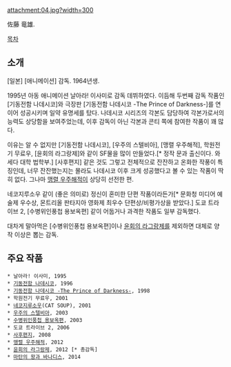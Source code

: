 attachment:04.jpg?width=300

佐藤 竜雄.

[[목차]]

== 소개 ==
[일본] [애니메이션] 감독. 1964년생.

1995년 아동 애니메이션 날아라! 이사미로 감독 데뷔하였다. 이듬해 두번째 감독 작품인 [기동전함 나데시코]와 극장판 [기동전함 나데시코 -The Prince of Darkness-]를 연이어 성공시키며 일약 유명세를 탔다. 나데시코 시리즈의 각본도 담당하여 각본가로서의 능력도 상당함을 보여주었는데, 이후 감독이 아닌 각본과 콘티 쪽에 참여한 작품이 꽤 많다.

이유는 알 수 없지만 [기동전함 나데시코], [우주의 스텔비아], [맹렬 우주해적], 학원전기 무료우, [윤회의 라그랑제]와 같이 SF물을 많이 만들었다.[* 정작 문과 출신이다. 와세다 대학 법학부.] [사후편지] 같은 것도 그렇고 전체적으로 잔잔하고 온화한 작풍이 특징인데, 너무 잔잔했는지는 몰라도 나데시코 이후 크게 성공했다고 볼 수 있는 작품이 딱히 없다. 그나마 [[맹렬 우주해적]]이 상당히 선전한 편.

네코지루소우 같이 (좋은 의미로) 정신이 혼미한 단편 작품이라든가[* 문화청 미디어 예술제 우수상, 몬트리올 판타지아 영화제 최우수 단편상/비평가상을 받았다.] 도쿄 트라이브 2, [수병위인풍첩 용보옥편] 같이 어둡거나 과격한 작품도 일부 감독했다.

대차게 말아먹은 [수병위인풍첩 용보옥편]이나 [[윤회의 라그랑제]]를 제외하면 대체로 양작 이상은 뽑는 감독. 

== 주요 작품 ==
 * 날아라! 이사미, 1995
 * [[기동전함 나데시코]], 1996
 * [[기동전함 나데시코 -The Prince of Darkness-]], 1998
 * 학원전기 무료우, 2001
 * [[네코지루]]소우(CAT SOUP), 2001
 * [[우주의 스텔비아]], 2003
 * [[수병위인풍첩 용보옥편]], 2003
 * 도쿄 트라이브 2, 2006
 * [[사후편지]], 2008
 * [[맹렬 우주해적]], 2012
 * [[윤회의 라그랑제]], 2012 [* 총감독]
 * [[마탄의 왕과 바나디스]], 2014
